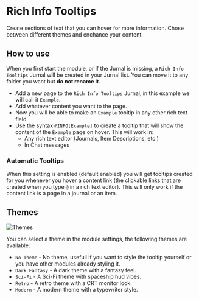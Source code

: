 
# Rich Info Tooltips

<ModuleInfo/>

Create sections of text that you can hover for more information. Chose between different themes and enchance your content.

## How to use

When you first start the module, or if the Jurnal is missing, a `Rich Info Tooltips` Jurnal will be created in your Jurnal list. You can move it to any folder you want but **do not rename it**.

- Add a new page to the `Rich Info Tooltips` Jurnal, in this example we will call it `Example`.
- Add whatever content you want to the page.
- Now you will be able to make an `Example` tooltip in any other rich text field.
- Use the syntax `@INFO[Example]` to create a tooltip that will show the content of the `Example` page on hover. This will work in:
    - Any rich text editor (Journals, Item Descriptions, etc.)
    - In Chat messages

### Automatic Tooltips

When this setting is enabled (default enabled) you will get tooltips created for you whenever you hover a content link (the clickable links that are created when you type `@` in a rich text editor). This will only work if the content link is a page in a journal or an item.

## Themes
<Image src="/images/rich-info-tooltips/theme.png" alt="Themes" className={styles.wikiImage}/>

You can select a theme in the module settings, the following themes are available:

- `No Theme` - No theme, usefull if you want to style the tooltip yourself or you have other modules already styling it.
- `Dark Fantasy` - A dark theme with a fantasy feel.
- `Sci-Fi` - A Sci-Fi theme with spaceship hud vibes.
- `Retro` - A retro theme with a CRT monitor look.
- `Modern` - A modern theme with a typewriter style.